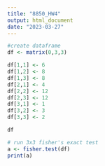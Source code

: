 ```yaml
---
title: "8850_HW4"
output: html_document
date: "2023-03-27"
---
```

```r
#create dataframe
df <- matrix(0,3,3)

df[1,1] <- 6
df[1,2] <- 8
df[1,3] <- 8
df[2,1] <- 4
df[2,2] <- 12
df[2,3] <- 12
df[3,1] <- 1
df[3,2] <- 3
df[3,3] <- 2

df
```
```r
# run 3x3 fisher's exact test
a <- fisher.test(df)
print(a)
```
